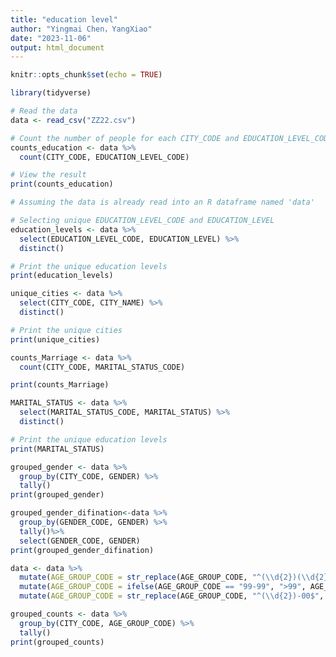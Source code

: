 ---
title: "education level"
author: "Yingmai Chen，YangXiao"
date: "2023-11-06"
output: html_document
---

```{r setup, include=FALSE}
knitr::opts_chunk$set(echo = TRUE)
```
```{r}
library(tidyverse)

# Read the data
data <- read_csv("ZZ22.csv")

# Count the number of people for each CITY_CODE and EDUCATION_LEVEL_CODE
counts_education <- data %>%
  count(CITY_CODE, EDUCATION_LEVEL_CODE)

# View the result
print(counts_education)

```
```{r}

# Assuming the data is already read into an R dataframe named 'data'

# Selecting unique EDUCATION_LEVEL_CODE and EDUCATION_LEVEL
education_levels <- data %>%
  select(EDUCATION_LEVEL_CODE, EDUCATION_LEVEL) %>%
  distinct()

# Print the unique education levels
print(education_levels)

```

```{r}
unique_cities <- data %>%
  select(CITY_CODE, CITY_NAME) %>%
  distinct()

# Print the unique cities
print(unique_cities)
```

```{r}
counts_Marriage <- data %>%
  count(CITY_CODE, MARITAL_STATUS_CODE)

print(counts_Marriage)
```
```{r}
MARITAL_STATUS <- data %>%
  select(MARITAL_STATUS_CODE, MARITAL_STATUS) %>%
  distinct()

# Print the unique education levels
print(MARITAL_STATUS)
```
```{r}
grouped_gender <- data %>%
  group_by(CITY_CODE, GENDER) %>%
  tally()
print(grouped_gender)
```

```{r}
grouped_gender_difination<-data %>%
  group_by(GENDER_CODE, GENDER) %>%
  tally()%>%
  select(GENDER_CODE, GENDER)
print(grouped_gender_difination)
```

```{r}
data <- data %>%
  mutate(AGE_GROUP_CODE = str_replace(AGE_GROUP_CODE, "^(\\d{2})(\\d{2})$", "\\1-\\2")) %>%
  mutate(AGE_GROUP_CODE = ifelse(AGE_GROUP_CODE == "99-99", ">99", AGE_GROUP_CODE)) %>%
  mutate(AGE_GROUP_CODE = str_replace(AGE_GROUP_CODE, "^(\\d{2})-00$", "\\1"))
```

```{r}
grouped_counts <- data %>%
  group_by(CITY_CODE, AGE_GROUP_CODE) %>%
  tally()
print(grouped_counts)
```

